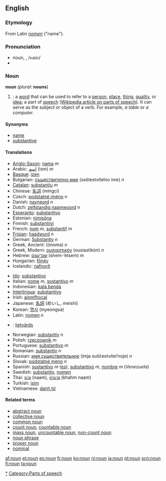 ==English==
{{wikipedia}}
===Etymology===
From Latin ''[[nomen]]'' ("name").

===Pronunciation===
*noun, {{IPA|/naʊn/}}, /<tt>naUn</tt>/
*{{audio|en-us-inlandnorth-noun.ogg|Audio (US-Inland North)}}
===Noun===
'''noun''' (''plural:'' '''nouns''')

#{{grammar}}: a [[word]] that can be used to refer to a [[person]], [[place]], [[thing]], [[quality]], or [[idea]]; a part of [[speech]] ([[w:Part of speech|Wikipedia article on parts of speech]]). It can serve as the subject or object of a verb. For example, ''a table'' or ''a computer''.

====Synonyms====
*[[name]]
*[[substantive]]

====Translations====
{{top}}
*[[Anglo-Saxon]]: [[nama]] ''m''
*Arabic: [[اسم]] (ism) ''m''
*[[Basque]]: [[izen]]
*Bulgarian: [[съществително име]] (səštestvítelno ime) ''n''
*[[Catalan]]: [[substantiu]] ''m''
*Chinese: [[名词]] (míngcí)
*Czech: [[podstatné jméno]] ''n''
*Danish: [[navneord]] ''n''
*Dutch: [[zelfstandig naamwoord]] ''n''
*[[Esperanto]]: [[substantivo]]
*Estonian: [[nimisõna]]
*Finnish: [[substantiivi]]
*French: [[nom]] ''m'', [[substantif]] ''m''
*[[Frisian]]: [[haadwurd]] ''n''
*German: [[Substantiv]] ''n''
*Greek, Ancient: {{IPAchar|[[ὄνομα]]}} (ónoma) ''n'' 
*Greek, Modern: [[ουσιαστικόν]] (ousiastikón) ''n''
*Hebrew: [[שם־עצם]] (shem-’etsem) ''m''
*Hungarian: [[főnév]]
*Icelandic: [[nafnorð]]
{{mid}}
*[[Ido]]: [[substantivo]]
*Italian: [[nome]] ''m'', [[sostantivo]] ''m''
*Indonesian: [[kata benda]]
*[[Interlingua]]: [[substantivo]]
*Irish: [[ainmfhocal]]
*Japanese: [[名詞]] (めいし, meishí)
*Korean: [[명사]] (myeongsa)
*Latin: [[nomen]] ''n''
*{{lv}}: [[lietvārds]] {{m}}
*Norwegian: [[substantiv]] ''n''
*Polish: [[rzeczownik]] ''m''
*Portuguese: [[substantivo]] ''m''
*Romanian: [[substantiv]] ''n''
*Russian: [[имя существительное]] (ímja suščestvítel’noje) ''n''
*Slovak: [[podstatné meno]] ''n''
*Spanish: [[sustantivo]] ''m'' ([[:es:sustantivo|es]]), [[substantivo]] ''m'', [[nombre]] ''m'' (''Venezuela'')
*Swedish: [[substantiv]], [[nomen]]
*Thai: [[นาม]] (naam), [[คำนาม]] (khahm naam)
*Turkish: [[isim]]
*Vietnamese: [[danh từ]]
{{bottom}}

====Related terms====
* [[abstract noun]]
* [[collective noun]]
* [[common noun]]
* [[count noun]], [[countable noun]]
* [[mass noun]], [[uncountable noun]], [[non-count noun]]
* [[noun phrase]]
* [[proper noun]]
* [[nominal]]

[[Category:English nouns|*]]
[[Category:Parts of speech]]

[[af:noun]]
[[et:noun]]
[[es:noun]]
[[fr:noun]]
[[ko:noun]]
[[nl:noun]]
[[ja:noun]]
[[pt:noun]]
[[scn:noun]]
[[fi:noun]]
[[ta:noun]]